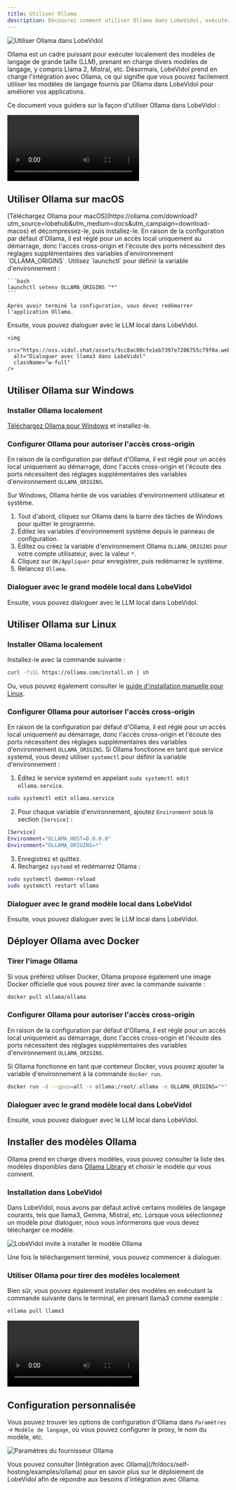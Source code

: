 ```yaml
---
title: Utiliser Ollama
description: Découvrez comment utiliser Ollama dans LobeVidol, exécutez des modèles de langage de grande taille localement et profitez de lexpérience d'IA à la pointe de la technologie.'
---
```


<img
src="https://oss.vidol.chat/docs/2024/12/0f160cc1e55e34f5584eb06ea5e45562.png"
alt="Utiliser Ollama dans LobeVidol"
className="w-full"
/>

Ollama est un cadre puissant pour exécuter localement des modèles de langage de grande taille (LLM), prenant en charge divers modèles de langage, y compris Llama 2, Mistral, etc. Désormais, LobeVidol prend en charge l'intégration avec Ollama, ce qui signifie que vous pouvez facilement utiliser les modèles de langage fournis par Ollama dans LobeVidol pour améliorer vos applications.

Ce document vous guidera sur la façon d'utiliser Ollama dans LobeVidol :

<video 
src="https://oss.vidol.chat/assets/559f37829d94092c1615607e7c5837b5.mp4"
className="w-full"
controls
/>

## Utiliser Ollama sur macOS

<Steps>
  <Step title="Installer Ollama localement">
    [Téléchargez Ollama pour macOS](https://ollama.com/download?utm_source=lobehub&utm_medium=docs&utm_campaign=download-macos) et décompressez-le, puis installez-le.
  </Step>

  <Step title="Configurer Ollama pour autoriser l'accès cross-origin">
    En raison de la configuration par défaut d'Ollama, il est réglé pour un accès local uniquement au démarrage, donc l'accès cross-origin et l'écoute des ports nécessitent des réglages supplémentaires des variables d'environnement `OLLAMA_ORIGINS`. Utilisez `launchctl` pour définir la variable d'environnement :

````
```bash
launchctl setenv OLLAMA_ORIGINS "*"
```

Après avoir terminé la configuration, vous devez redémarrer l'application Ollama.
````

  </Step>

  <Step title="Dialoguer avec le grand modèle local dans LobeVidol">
    Ensuite, vous pouvez dialoguer avec le LLM local dans LobeVidol.

```
<img
  src="https://oss.vidol.chat/assets/9cc8ac00cfe1eb7397e7206755c79f0a.webp"
  alt="Dialoguer avec llama3 dans LobeVidol"
  className="w-full"
/>
```

  </Step>
</Steps>

## Utiliser Ollama sur Windows

<Steps>

### Installer Ollama localement

[Téléchargez Ollama pour Windows](https://ollama.com/download?utm_source=lobehub\&utm_medium=docs\&utm_campaign=download-windows) et installez-le.

### Configurer Ollama pour autoriser l'accès cross-origin

En raison de la configuration par défaut d'Ollama, il est réglé pour un accès local uniquement au démarrage, donc l'accès cross-origin et l'écoute des ports nécessitent des réglages supplémentaires des variables d'environnement `OLLAMA_ORIGINS`.

Sur Windows, Ollama hérite de vos variables d'environnement utilisateur et système.

1. Tout d'abord, cliquez sur Ollama dans la barre des tâches de Windows pour quitter le programme.
2. Éditez les variables d'environnement système depuis le panneau de configuration.
3. Éditez ou créez la variable d'environnement Ollama `OLLAMA_ORIGINS` pour votre compte utilisateur, avec la valeur `*`.
4. Cliquez sur `OK/Appliquer` pour enregistrer, puis redémarrez le système.
5. Relancez `Ollama`.

### Dialoguer avec le grand modèle local dans LobeVidol

Ensuite, vous pouvez dialoguer avec le LLM local dans LobeVidol.

</Steps>

## Utiliser Ollama sur Linux

<Steps>

### Installer Ollama localement

Installez-le avec la commande suivante :

```bash
curl -fsSL https://ollama.com/install.sh | sh
```

Ou, vous pouvez également consulter le [guide d'installation manuelle pour Linux](https://github.com/ollama/ollama/blob/main/docs/linux.md).

### Configurer Ollama pour autoriser l'accès cross-origin

En raison de la configuration par défaut d'Ollama, il est réglé pour un accès local uniquement au démarrage, donc l'accès cross-origin et l'écoute des ports nécessitent des réglages supplémentaires des variables d'environnement `OLLAMA_ORIGINS`. Si Ollama fonctionne en tant que service systemd, vous devez utiliser `systemctl` pour définir la variable d'environnement :

1. Éditez le service systemd en appelant `sudo systemctl edit ollama.service`.

```bash
sudo systemctl edit ollama.service
```

2. Pour chaque variable d'environnement, ajoutez `Environment` sous la section `[Service]` :

```bash
[Service]
Environment="OLLAMA_HOST=0.0.0.0"
Environment="OLLAMA_ORIGINS=*"
```

3. Enregistrez et quittez.
4. Rechargez `systemd` et redémarrez Ollama :

```bash
sudo systemctl daemon-reload
sudo systemctl restart ollama
```

### Dialoguer avec le grand modèle local dans LobeVidol

Ensuite, vous pouvez dialoguer avec le LLM local dans LobeVidol.

</Steps>

## Déployer Ollama avec Docker

<Steps>

### Tirer l'image Ollama

Si vous préférez utiliser Docker, Ollama propose également une image Docker officielle que vous pouvez tirer avec la commande suivante :

```bash
docker pull ollama/ollama
```

### Configurer Ollama pour autoriser l'accès cross-origin

En raison de la configuration par défaut d'Ollama, il est réglé pour un accès local uniquement au démarrage, donc l'accès cross-origin et l'écoute des ports nécessitent des réglages supplémentaires des variables d'environnement `OLLAMA_ORIGINS`.

Si Ollama fonctionne en tant que conteneur Docker, vous pouvez ajouter la variable d'environnement à la commande `docker run`.

```bash
docker run -d --gpus=all -v ollama:/root/.ollama -e OLLAMA_ORIGINS="*" -p 11434:11434 --name ollama ollama/ollama
```

### Dialoguer avec le grand modèle local dans LobeVidol

Ensuite, vous pouvez dialoguer avec le LLM local dans LobeVidol.

</Steps>

## Installer des modèles Ollama

Ollama prend en charge divers modèles, vous pouvez consulter la liste des modèles disponibles dans [Ollama Library](https://ollama.com/library) et choisir le modèle qui vous convient.

### Installation dans LobeVidol

Dans LobeVidol, nous avons par défaut activé certains modèles de langage courants, tels que llama3, Gemma, Mistral, etc. Lorsque vous sélectionnez un modèle pour dialoguer, nous vous informerons que vous devez télécharger ce modèle.

<img
src="https://oss.vidol.chat/assets/ff4103dcb1454facaed4152031f3c1f1.webp"
alt="LobeVidol invite à installer le modèle Ollama"
className="w-full"
/>

Une fois le téléchargement terminé, vous pouvez commencer à dialoguer.

### Utiliser Ollama pour tirer des modèles localement

Bien sûr, vous pouvez également installer des modèles en exécutant la commande suivante dans le terminal, en prenant llama3 comme exemple :

```bash
ollama pull llama3
```

<video
src="https://oss.vidol.chat/assets/4766a319ab3a0c0d8a5683c646f1b25d.mp4"
className="w-full"
controls
/>

## Configuration personnalisée

Vous pouvez trouver les options de configuration d'Ollama dans `Paramètres` -> `Modèle de langage`, où vous pouvez configurer le proxy, le nom du modèle, etc.

<img
src="https://oss.vidol.chat/assets/4ba8d404c0e4c8875235a115ccf59621.webp"
alt="Paramètres du fournisseur Ollama"
className="w-full"
/>

<Note>
  Vous pouvez consulter [Intégration avec Ollama](/fr/docs/self-hosting/examples/ollama) pour en savoir plus sur le déploiement de LobeVidol afin de répondre aux besoins d'intégration avec Ollama.
</Note>

